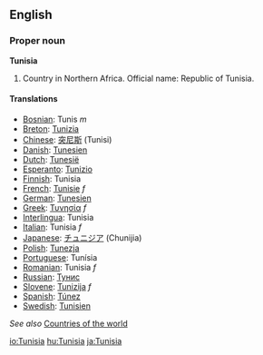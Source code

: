 ==English==

===Proper noun===
'''Tunisia'''
# Country in Northern Africa. Official name: Republic of Tunisia.

====Translations====

*[[Bosnian]]: Tunis ''m''
*[[Breton]]: [[Tunizia]]
*[[Chinese]]: [[突尼斯]] (Tunisi)
*[[Danish]]: [[Tunesien]]
*[[Dutch]]: [[Tunesië]]
*[[Esperanto]]: [[Tunizio]]
*[[Finnish]]: Tunisia
*[[French]]: [[Tunisie]] ''f''
*[[German]]: [[Tunesien]]
*[[Greek]]: [[Τυνησία]] ''f''
*[[Interlingua]]: Tunisia
*[[Italian]]: Tunisia ''f''
*[[Japanese]]: [[チュニジア]] (Chunijia)
*[[Polish]]: [[Tunezja]]
*[[Portuguese]]: Tunísia
*[[Romanian]]: Tunisia ''f''
*[[Russian]]: [[Тунис]]
*[[Slovene]]: [[Tunizija]] ''f''
*[[Spanish]]: [[Túnez]]
*[[Swedish]]: [[Tunisien]]

''See also'' [[Countries of the world]]

[[io:Tunisia]]
[[hu:Tunisia]]
[[ja:Tunisia]]